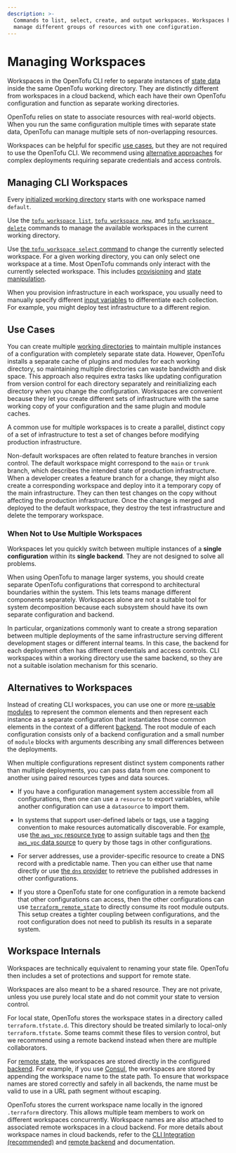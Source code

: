 ```yaml
---
description: >-
  Commands to list, select, create, and output workspaces. Workspaces help
  manage different groups of resources with one configuration.
---
```


# Managing Workspaces

Workspaces in the OpenTofu CLI refer to separate instances of [state data](../../language/state/index.mdx) inside the same OpenTofu working directory. They are distinctly different from workspaces in a cloud backend, which each have their own OpenTofu configuration and function as separate working directories.

OpenTofu relies on state to associate resources with real-world objects. When you run the same configuration multiple times with separate state data, OpenTofu can manage multiple sets of non-overlapping resources.

Workspaces can be helpful for specific [use cases](#use-cases), but they are not required to use the OpenTofu CLI. We recommend using [alternative approaches](#alternatives-to-workspaces) for complex deployments requiring separate credentials and access controls.


## Managing CLI Workspaces

Every [initialized working directory](../init/index.mdx) starts with one workspace named `default`.

Use the [`tofu workspace list`](../commands/workspace/list.mdx), [`tofu workspace new`](../commands/workspace/new.mdx), and [`tofu workspace delete`](../commands/workspace/delete.mdx) commands to manage the available workspaces in the current working directory.

Use [the `tofu workspace select` command](../commands/workspace/select.mdx) to change the currently selected workspace. For a given working directory, you can only select one workspace at a time. Most OpenTofu commands only interact with the currently selected workspace. This includes [provisioning](../run/index.mdx) and [state manipulation](../state/index.mdx).

When you provision infrastructure in each workspace, you usually need to manually specify different [input variables](../../language/values/variables.mdx) to differentiate each collection. For example, you might deploy test infrastructure to a different region.


## Use Cases

You can create multiple [working directories](../init/index.mdx) to maintain multiple instances of a configuration with completely separate state data. However, OpenTofu installs a separate cache of plugins and modules for each working directory, so maintaining multiple directories can waste bandwidth and disk space. This approach also requires extra tasks like updating configuration from version control for each directory separately and reinitializing each directory when you change the configuration. Workspaces are convenient because they let you create different sets of infrastructure with the same working copy of your configuration and the same plugin and module caches.

A common use for multiple workspaces is to create a parallel, distinct copy of
a set of infrastructure to test a set of changes before modifying production infrastructure.

Non-default workspaces are often related to feature branches in version control.
The default workspace might correspond to the `main` or `trunk` branch, which describes the intended state of production infrastructure. When a developer creates a feature branch for a change, they might also create a corresponding workspace and deploy into it a temporary copy of the main infrastructure. They can then test changes on the copy without affecting the production infrastructure. Once the change is merged and deployed to the default workspace, they destroy the test infrastructure and delete the temporary workspace.


### When Not to Use Multiple Workspaces

Workspaces let you quickly switch between multiple instances of a **single configuration** within its **single backend**. They are not designed to solve all problems.

When using OpenTofu to manage larger systems, you should create separate OpenTofu configurations that correspond to architectural boundaries within the system. This lets teams manage different components separately. Workspaces alone are not a suitable tool for system decomposition because each subsystem should have its own separate configuration and backend.

In particular, organizations commonly want to create a strong separation
between multiple deployments of the same infrastructure serving different
development stages or different internal teams. In this case, the backend for each deployment often has different credentials and access controls. CLI workspaces within a working directory use the same backend, so they are not a suitable isolation mechanism for this scenario.

## Alternatives to Workspaces

Instead of creating CLI workspaces, you can use one or more [re-usable modules](../../language/modules/develop/index.mdx) to represent the common elements and then represent each instance as a separate configuration that instantiates those common elements in the context of a different [backend](../../language/settings/backends/configuration.mdx). The root module of each configuration consists only of a backend configuration and a small number of `module` blocks with arguments describing any small differences between the deployments.

When multiple configurations represent distinct system components rather than multiple deployments, you can pass data from one component to another using paired resources types and data sources.

- If you have a configuration management system accessible from all configurations, then one can use a `resource` to export variables, while another configuration can use a `datasource` to import them.

- In systems that support user-defined labels or tags, use a tagging convention to make resources automatically discoverable. For example, use [the `aws_vpc` resource type](https://registry.terraform.io/providers/hashicorp/aws/latest/docs/resources/vpc) to assign suitable tags and then [the `aws_vpc` data source](https://registry.terraform.io/providers/hashicorp/aws/latest/docs/data-sources/vpc) to query by those tags in other configurations.

- For server addresses, use a provider-specific resource to create a DNS record with a predictable name. Then you can either use that name directly or use [the `dns` provider](https://registry.terraform.io/providers/hashicorp/dns/latest/docs) to retrieve the published addresses in other configurations.

- If you store a OpenTofu state for one configuration in a remote backend that other configurations can access, then the other configurations can use [`terraform_remote_state`](../../language/state/remote-state-data.mdx) to directly consume its root module outputs. This setup creates a tighter coupling between configurations, and the root configuration does not need to publish its results in a separate system.

## Workspace Internals

Workspaces are technically equivalent to renaming your state file. OpenTofu then includes a set of protections and support for remote state.

Workspaces are also meant to be a shared resource. They are not private, unless you use purely local state and do not commit your state to version control.

For local state, OpenTofu stores the workspace states in a directory called `terraform.tfstate.d`. This directory should be treated similarly to local-only `terraform.tfstate`. Some teams commit these files to version control, but we recommend using a remote backend instead when there are multiple collaborators.

For [remote state](../../language/state/remote.mdx), the workspaces are stored directly in the configured [backend](../../language/settings/backends/configuration.mdx). For example, if you use [Consul](../../language/settings/backends/consul.mdx), the workspaces are stored by appending the workspace name to the state path. To ensure that workspace names are stored correctly and safely in all backends, the name must be valid to use in a URL path segment without escaping.

OpenTofu stores the current workspace name locally in the ignored `.terraform` directory. This allows multiple team members to work on different workspaces concurrently. Workspace names are also attached to associated remote workspaces in a cloud backend. For more details about workspace names in cloud backends, refer to the [CLI Integration (recommended)](../../cli/cloud/settings.mdx#arguments) and [remote backend](../../language/settings/backends/remote.mdx#workspaces) and  documentation.
